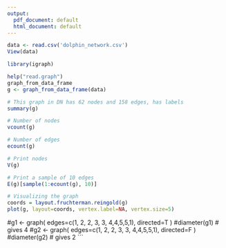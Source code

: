 ```yaml
---
output:
  pdf_document: default
  html_document: default
---
```

```r
data <- read.csv('dolphin_network.csv')
View(data)
```

```r
library(igraph)
```

```r
help("read.graph")
graph_from_data_frame
g <- graph_from_data_frame(data)
```
```r
# This graph in DN has 62 nodes and 158 edges, has labels
summary(g)
```
```r
# Number of nodes
vcount(g)
```
```r
# Number of edges
ecount(g)
```
```r
# Print nodes
V(g)
```
```r
# Print a sample of 10 edges
E(g)[sample(1:ecount(g), 10)]
```
```r
# Visualizing the graph
coords = layout.fruchterman.reingold(g)
plot(g, layout=coords, vertex.label=NA, vertex.size=5)
```


#g1 <- graph( edges=c(1, 2, 2, 3, 3, 4,4,5,5,1),  directed=T )
#diameter(g1) # gives 4
#g2 <- graph( edges=c(1, 2, 2, 3, 3, 4,4,5,5,1),  directed=F )
#diameter(g2) # gives 2
```